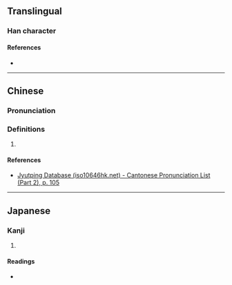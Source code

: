 {{character info/new}}
==Translingual==

===Han character===
{{Han char|rn=60|rad=彳|as=03|sn=6|four=|canj=HOPD|ids=⿰彳也}}

====References====
* {{Han ref|kx=0365.070|dkj=10044|dj=0684.280|hdz=20814.060|uh=5F75|ud=24437}}

----

==Chinese==
{{zh-forms}}

===Pronunciation===
{{zh-pron
|m=tuǒ
|c=to5
|cat=
}}

===Definitions===
{{zh-hanzi}}

# {{rfdef|lang=zh}}

====References====
* [http://www.iso10646hk.net/jp/document/download.jsp Jyutping Database (iso10646hk.net) - Cantonese Pronunciation List (Part 2), p. 105]

----

==Japanese==

===Kanji===
{{ja-kanji|grade=|rs=彳03}}

# {{defn|lang=ja|sort=彳03}}

====Readings====
* {{ja-readings|on=[[た]] (ta)|kun=[[しずかにゆく]] (shizukaniyuku)}}
